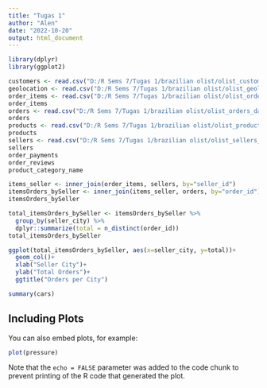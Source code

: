 ---
title: "Tugas 1"
author: "Alen"
date: "2022-10-20"
output: html_document
---

```{r}
library(dplyr)
library(ggplot2)

customers <- read.csv("D:/R Sems 7/Tugas 1/brazilian olist/olist_customers_dataset.csv")
geolocation <- read.csv("D:/R Sems 7/Tugas 1/brazilian olist/olist_geolocation_dataset.csv")
order_items <- read.csv("D:/R Sems 7/Tugas 1/brazilian olist/olist_order_items_dataset.csv")
order_items
orders <- read.csv("D:/R Sems 7/Tugas 1/brazilian olist/olist_orders_dataset.csv")
orders
products <- read.csv("D:/R Sems 7/Tugas 1/brazilian olist/olist_products_dataset.csv")
products
sellers <- read.csv("D:/R Sems 7/Tugas 1/brazilian olist/olist_sellers_dataset.csv")
sellers
order_payments
order_reviews
product_category_name
```



```{r}
items_seller <- inner_join(order_items, sellers, by="seller_id")
itemsOrders_bySeller <- inner_join(items_seller, orders, by="order_id")
itemsOrders_bySeller

total_itemsOrders_bySeller <- itemsOrders_bySeller %>%
  group_by(seller_city) %>%
  dplyr::summarize(total = n_distinct(order_id))
total_itemsOrders_bySeller

ggplot(total_itemsOrders_bySeller, aes(x=seller_city, y=total))+
  geom_col()+
  xlab("Seller City")+
  ylab("Total Orders")+
  ggtitle("Orders per City")
```

```{r cars}
summary(cars)
```

## Including Plots

You can also embed plots, for example:

```{r pressure, echo=FALSE}
plot(pressure)
```

Note that the `echo = FALSE` parameter was added to the code chunk to prevent printing of the R code that generated the plot.
